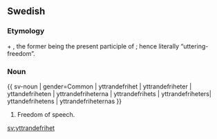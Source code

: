 ==Swedish==

===Etymology===
{{term|yttrande}} + {{term|frihet||freedom}}, the former being the present participle of {{term|yttra||utter, say}}; hence literally “uttering-freedom”.

===Noun===
{{ sv-noun | gender=Common | yttrandefrihet | yttrandefriheter | yttandefriheten | yttrandefriheterna | yttrandefrihets | yttrandefriheters| yttandefrihetens | yttrandefriheternas }}
{{infl|sv|noun|g=c}}

# Freedom of speech.

[[sv:yttrandefrihet]]